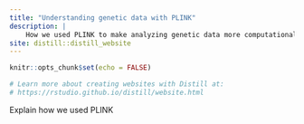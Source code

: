 ```yaml
---
title: "Understanding genetic data with PLINK"
description: |
    How we used PLINK to make analyzing genetic data more computationally efficient
site: distill::distill_website
---
```


```r
knitr::opts_chunk$set(echo = FALSE)

# Learn more about creating websites with Distill at:
# https://rstudio.github.io/distill/website.html

```

Explain how we used PLINK
